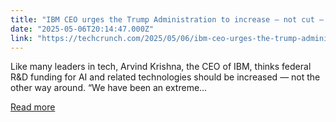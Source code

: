 ```yaml
---
title: "IBM CEO urges the Trump Administration to increase — not cut — federal AI R&D funding"
date: "2025-05-06T20:14:47.000Z"
link: "https://techcrunch.com/2025/05/06/ibm-ceo-urges-the-trump-administration-to-increase-not-cut-federal-ai-rd-funding/"
---
```


Like many leaders in tech, Arvind Krishna, the CEO of IBM, thinks federal R&#38;D funding for AI and related technologies should be increased — not the other way around. &#8220;We have been an extreme...

[Read more](https://techcrunch.com/2025/05/06/ibm-ceo-urges-the-trump-administration-to-increase-not-cut-federal-ai-rd-funding/)
